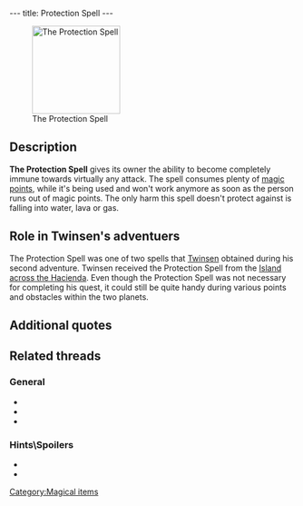 ---
title: Protection Spell
---

[[Image:Protect.gif|right|155px|thumb|The Protection Spell]]

{{Quote|
Quote=This Tunic, bequeathed by your ancestors, now gives you protection besides storing Magic. To use the shielding spell, press Enter from the Inventory. This spell consumes some Magic, just like throwing the Ball and using several other magic objects.|
Character=Official description}}

==Description==
'''The Protection Spell''' gives its owner the ability to become completely immune towards virtually any attack. The spell consumes plenty of [[magic points]], while it's being used and won't work anymore as soon as the person runs out of magic points. The only harm this spell doesn't protect against is falling into water, lava or gas.

==Role in Twinsen's adventuers==
The Protection Spell was one of two spells that [[Twinsen]] obtained during his second adventure. Twinsen received the Protection Spell from the [[Island across the Hacienda]]. Even though the Protection Spell was not necessary for completing his quest, it could still be quite handy during various points and obstacles within the two planets.

==Additional quotes==
{{Quote|
Quote=I am going to tell you a little secret: a wizard told me that he might have hidden a protective spell on the island across from the Hacienda.|
Character=The racer}}

==Related threads==
===General===
* {{thread|id=9302|title=LBA2 is over}}
* {{thread|id=6254|title=Very weird quote}}
* {{thread|id=5823|title=Protection Spell}}

===Hints\Spoilers===
* {{thread|id=10415|title=LBA 2 Goofs}}
* {{thread|id=5509|title=Protection Spell?}}

[[Category:Magical items]]